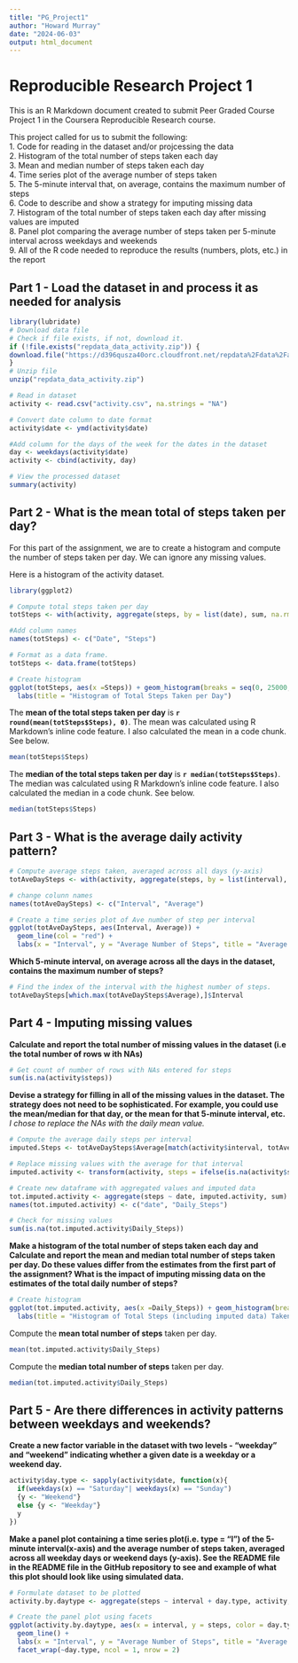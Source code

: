 ```yaml
---
title: "PG_Project1"
author: "Howard Murray"
date: "2024-06-03"
output: html_document
---
```


# Reproducible Research Project 1

This is an R Markdown document created to submit Peer Graded Course Project 1 in the Coursera Reproducible Research course. 

This project called for us to submit the following:  
1. Code for reading in the dataset and/or projcessing the data  
2. Histogram of the total number of steps taken each day  
3. Mean and median number of steps taken each day  
4. Time series plot of the average number of steps taken  
5. The 5-minute interval that, on average, contains the maximum number of steps  
6. Code to describe and show a strategy for imputing missing data  
7. Histogram of the total number of steps taken each day after missing values are imputed  
8. Panel plot comparing the average number of steps taken per 5-minute interval across weekdays and weekends  
9. All of the R code needed to reproduce the results (numbers, plots, etc.) in the report  

## Part 1 - Load the dataset in and process it as needed for analysis

```r
library(lubridate)
# Download data file
# Check if file exists, if not, download it.
if (!file.exists("repdata_data_activity.zip")) {
download.file("https://d396qusza40orc.cloudfront.net/repdata%2Fdata%2Factivity.zip", "repdata_data_activity.zip", method = "curl")
}
# Unzip file
unzip("repdata_data_activity.zip")

# Read in dataset
activity <- read.csv("activity.csv", na.strings = "NA")

# Convert date column to date format
activity$date <- ymd(activity$date)

#Add column for the days of the week for the dates in the dataset
day <- weekdays(activity$date)
activity <- cbind(activity, day)

# View the processed dataset
summary(activity)

```
## Part 2 - What is the mean total of steps taken per day?

For this part of the assignment, we are to create a histogram and compute the number of steps taken per day. We can ignore any missing values.

Here is a histogram of the activity dataset.
```r
library(ggplot2)

# Compute total steps taken per day
totSteps <- with(activity, aggregate(steps, by = list(date), sum, na.rm = TRUE))

#Add column names
names(totSteps) <- c("Date", "Steps")

# Format as a data frame.
totSteps <- data.frame(totSteps)

# Create histogram
ggplot(totSteps, aes(x =Steps)) + geom_histogram(breaks = seq(0, 25000, by = 2500), fill = "blue", col = "black") +
  labs(title = "Histogram of Total Steps Taken per Day")

```

The **mean of the total steps taken per day** is **`r round(mean(totSteps$Steps), 0)`**. The mean was calculated using R Markdown's inline code feature. I also calculated the mean in a code chunk. See below.  

```r
mean(totSteps$Steps)
```
The **median of the total steps taken per day** is **`r median(totSteps$Steps)`**. The median was calculated using R Markdown's inline code feature. I also calculated the median in a code chunk. See below.   

```r
median(totSteps$Steps)
```

## Part 3 - What is the average daily activity pattern?  

```r
# Compute average steps taken, averaged across all days (y-axis)
totAveDaySteps <- with(activity, aggregate(steps, by = list(interval), mean, na.rm = TRUE))

# change colunn names
names(totAveDaySteps) <- c("Interval", "Average")

# Create a time series plot of Ave number of step per interval
ggplot(totAveDaySteps, aes(Interval, Average)) +
  geom_line(col = "red") +
  labs(x = "Interval", y = "Average Number of Steps", title = "Average Number of Steps Taken per Inteval")


```
**Which 5-minute interval, on average across all the days in the dataset, contains the maximum number of steps?**  
```r

# Find the index of the interval with the highest number of steps.
totAveDaySteps[which.max(totAveDaySteps$Average),]$Interval

```
## Part 4 - Imputing missing values    

**Calculate and report the total number of missing values in the dataset (i.e the total number of rows w ith NAs)**  
```r

# Get count of number of rows with NAs entered for steps
sum(is.na(activity$steps))
```  
**Devise a strategy for filling in all of the missing values in the dataset. The strategy does not need to be sophisticated. For example, you could use the mean/median for that day, or the mean for that 5-minute interval, etc.**  
*I chose to replace the NAs with the daily mean value.*  

```r
# Compute the average daily steps per interval
imputed.Steps <- totAveDaySteps$Average[match(activity$interval, totAveDaySteps$Interval)]

# Replace missing values with the average for that interval
imputed.activity <- transform(activity, steps = ifelse(is.na(activity$steps), yes = imputed.Steps, no = activity$steps))

# Create new dataframe with aggregated values and imputed data
tot.imputed.activity <- aggregate(steps ~ date, imputed.activity, sum)
names(tot.imputed.activity) <- c("date", "Daily_Steps")

# Check for missing values
sum(is.na(tot.imputed.activity$Daily_Steps))

```
**Make a histogram of the total number of steps taken each day and Calculate and report the mean and median total number of steps taken per day. Do these values differ from the estimates from the first part of the assignment? What is the impact of imputing missing data on the estimates of the total daily number of steps?**  

```r

# Create histogram
ggplot(tot.imputed.activity, aes(x =Daily_Steps)) + geom_histogram(breaks = seq(0, 25000, by = 2500), fill = "green", col = "black") +
  labs(title = "Histogram of Total Steps (including imputed data) Taken per Day")

```

Compute the **mean total number of steps** taken per day.  
```r
mean(tot.imputed.activity$Daily_Steps)
```

Compute the **median total number of steps** taken per day.  
```r
median(tot.imputed.activity$Daily_Steps)
```

## Part 5 - Are there differences in activity patterns between weekdays and weekends?  

**Create a new factor variable in the dataset with two levels - "weekday" and "weekend" indicating whether a given date is a weekday or a weekend day.**  
```r
activity$day.type <- sapply(activity$date, function(x){
  if(weekdays(x) == "Saturday"| weekdays(x) == "Sunday")
  {y <- "Weekend"}
  else {y <- "Weekday"}
  y
})
```

**Make a panel plot containing a time series plot(i.e. type = "l") of the 5-minute interval(x-axis) and the average number of steps taken, averaged across all weekday days or weekend days (y-axis). See the README file in the README file in the GitHub repository to see and example of what this plot should look like using simulated data.**  

```r
# Formulate dataset to be plotted
activity.by.daytype <- aggregate(steps ~ interval + day.type, activity, mean, na.rm = TRUE)

# Create the panel plot using facets
ggplot(activity.by.daytype, aes(x = interval, y = steps, color = day.type)) +
  geom_line() +
  labs(x = "Interval", y = "Average Number of Steps", title = "Average Number of Daily Steps by Type of Day") +
  facet_wrap(~day.type, ncol = 1, nrow = 2)

```